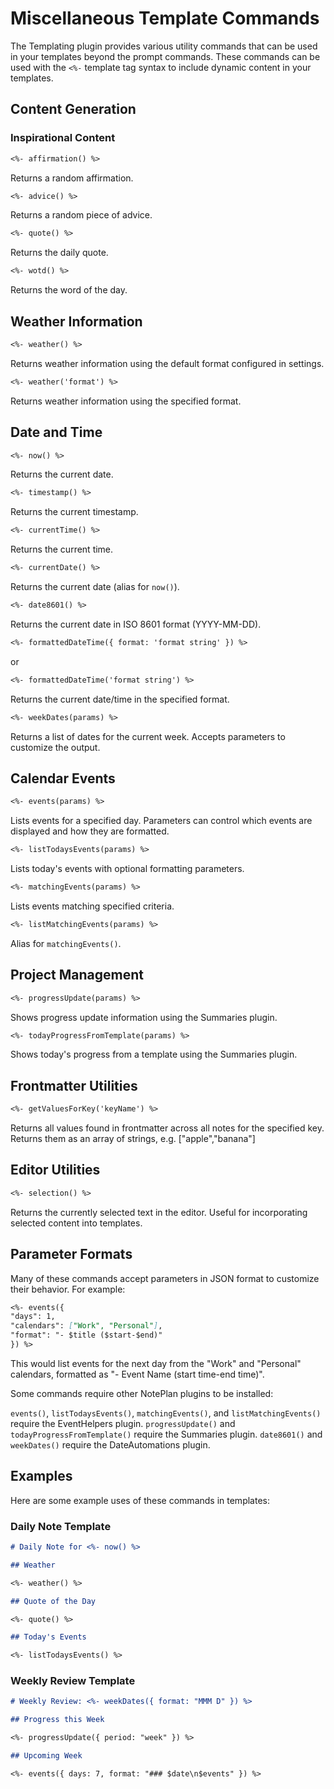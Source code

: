 
# Miscellaneous Template Commands

The Templating plugin provides various utility commands that can be used in your templates beyond the prompt commands. These commands can be used with the `<%-` template tag syntax to include dynamic content in your templates.

## Content Generation

### Inspirational Content

```markdown
<%- affirmation() %>
```

Returns a random affirmation.

```markdown
<%- advice() %>
```

Returns a random piece of advice.

```markdown
<%- quote() %>
```

Returns the daily quote.

```markdown
<%- wotd() %>
```

Returns the word of the day.

## Weather Information

```markdown
<%- weather() %>
```

Returns weather information using the default format configured in settings.

```markdown
<%- weather('format') %>
```

Returns weather information using the specified format.

## Date and Time

```markdown
<%- now() %>
```

Returns the current date.

```markdown
<%- timestamp() %>
```

Returns the current timestamp.

```markdown
<%- currentTime() %>
```

Returns the current time.

```markdown
<%- currentDate() %>
```

Returns the current date (alias for `now()`).

```markdown
<%- date8601() %>
```

Returns the current date in ISO 8601 format (YYYY-MM-DD).

```markdown
<%- formattedDateTime({ format: 'format string' }) %>
```

or

```markdown
<%- formattedDateTime('format string') %>
```

Returns the current date/time in the specified format.

```markdown
<%- weekDates(params) %>
```

Returns a list of dates for the current week. Accepts parameters to customize the output.

## Calendar Events

```markdown
<%- events(params) %>
```

Lists events for a specified day. Parameters can control which events are displayed and how they are formatted.

```markdown
<%- listTodaysEvents(params) %>
```

Lists today's events with optional formatting parameters.

```markdown
<%- matchingEvents(params) %>
```

Lists events matching specified criteria.

```markdown
<%- listMatchingEvents(params) %>
```

Alias for `matchingEvents()`.

## Project Management

```markdown
<%- progressUpdate(params) %>
```

Shows progress update information using the Summaries plugin.

```markdown
<%- todayProgressFromTemplate(params) %>
```

Shows today's progress from a template using the Summaries plugin.

## Frontmatter Utilities

```markdown
<%- getValuesForKey('keyName') %>
```

Returns all values found in frontmatter across all notes for the specified key. Returns them as an array of strings, e.g. ["apple","banana"]

## Editor Utilities

```markdown
<%- selection() %>
```

Returns the currently selected text in the editor. Useful for incorporating selected content into templates.

## Parameter Formats

Many of these commands accept parameters in JSON format to customize their behavior. For example:

```markdown
<%- events({
"days": 1,
"calendars": ["Work", "Personal"],
"format": "- $title ($start-$end)"
}) %>
```

This would list events for the next day from the "Work" and "Personal" calendars, formatted as "- Event Name (start time-end time)".

<Callout type="warning" title="Plugin Dependencies">
Some commands require other NotePlan plugins to be installed:

`events()`, `listTodaysEvents()`, `matchingEvents()`, and `listMatchingEvents()` require the EventHelpers plugin.
`progressUpdate()` and `todayProgressFromTemplate()` require the Summaries plugin.
`date8601()` and `weekDates()` require the DateAutomations plugin.

  </Callout>

## Examples

Here are some example uses of these commands in templates:

### Daily Note Template

```markdown
# Daily Note for <%- now() %>

## Weather

<%- weather() %>

## Quote of the Day

<%- quote() %>

## Today's Events

<%- listTodaysEvents() %>

```

### Weekly Review Template

```markdown
# Weekly Review: <%- weekDates({ format: "MMM D" }) %>

## Progress this Week

<%- progressUpdate({ period: "week" }) %>

## Upcoming Week

<%- events({ days: 7, format: "### $date\n$events" }) %>
```
